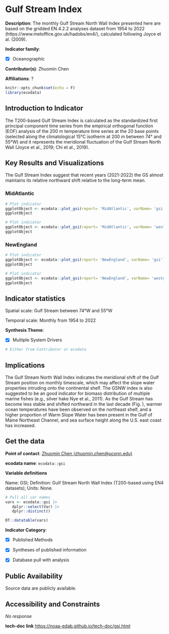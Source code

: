 # Gulf Stream Index

**Description**: The monthly Gulf Stream North Wall Index presented here are based on the gridded EN.4.2.2 analyses dataset from 1954 to 2022 (https://www.metoffice.gov.uk/hadobs/en4/), calculated following Joyce et al. (2009).

**Indicator family**: 

- [X] Oceanographic


**Contributor(s)**: Zhuomin Chen

**Affiliations**: ?

```{r echo=FALSE}
knitr::opts_chunk$set(echo = F)
library(ecodata)
```
## Introduction to Indicator
The T200-based Gulf Stream Index is calculated as the standardized first principal component time series from the empirical orthogonal function (EOF) analysis of the 200 m temperature time series at the 20 base points (selected along the climatological 15°C isotherm at 200 m between 74° and 55°W) and it represents the meridional fluctuation of the Gulf Stream North Wall (Joyce et al., 2019; Chi et al., 2019).

## Key Results and Visualizations
The Gulf Stream Index suggest that recent years (2021-2022) the GS almost maintains its relative northward shift relative to the long-term mean.

### MidAtlantic

```{r plot_gsiMidAtlanticgsi}
# Plot indicator
ggplotObject <- ecodata::plot_gsi(report= 'MidAtlantic', varName= 'gsi')
ggplotObject
```

```{r plot_gsiMidAtlanticwestgsi}
# Plot indicator
ggplotObject <- ecodata::plot_gsi(report= 'MidAtlantic', varName= 'westgsi')
ggplotObject
```

### NewEngland

```{r plot_gsiNewEnglandgsi}
# Plot indicator
ggplotObject <- ecodata::plot_gsi(report= 'NewEngland', varName= 'gsi')
ggplotObject
```

```{r plot_gsiNewEnglandwestgsi}
# Plot indicator
ggplotObject <- ecodata::plot_gsi(report= 'NewEngland', varName= 'westgsi')
ggplotObject
```


## Indicator statistics 
Spatial scale: Gulf Stream between 74°W and 55°W

Temporal scale: Monthly from 1954 to 2022

**Synthesis Theme**:

- [X] Multiple System Drivers


```{r autostats_gsi}
# Either from Contributor or ecodata
```

## Implications
The Gulf Stream North Wall Index indicates the meridional shift of the Gulf Stream position on monthly timescale, which may affect the slope water properties intruding onto the continental shelf. The GSNW index is also suggested to be an good indicator for biomass distribution of multiple marine fishes (e.g., silver hake Nye et al., 2011).  As the Gulf Stream has become less stable and shifted northward in the last decade (Fig. ), warmer ocean temperatures have been observed on the northeast shelf, and a higher proportion of Warm Slope Water has been present in the Gulf of Maine Northeast Channel, and sea surface height along the U.S. east coast has increased.

## Get the data

**Point of contact**: [Zhuomin Chen (zhuomin.chen@uconn.edu)](mailto:Zhuomin Chen (zhuomin.chen@uconn.edu)){.email}

**ecodata name**: `ecodata::gsi`

**Variable definitions**

Name: GSI; Definition: Gulf Stream North Wall Index (T200-based using EN4 datasets); Units: None.

```{r vars_gsi}
# Pull all var names
vars <- ecodata::gsi |>
   dplyr::select(Var) |>
   dplyr::distinct()

DT::datatable(vars)
```
**Indicator Category**:

- [X] Published Methods
- [X] Syntheses of published information
- [X] Database pull with analysis


## Public Availability

Source data are publicly available.

## Accessibility and Constraints

_No response_

**tech-doc link**
<https://noaa-edab.github.io/tech-doc/gsi.html>

